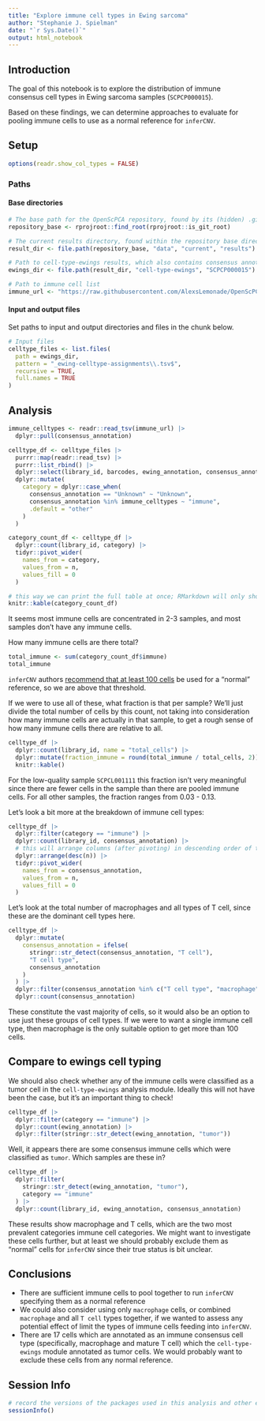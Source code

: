 ```yaml
---
title: "Explore immune cell types in Ewing sarcoma"
author: "Stephanie J. Spielman"
date: "`r Sys.Date()`"
output: html_notebook
---
```



## Introduction

The goal of this notebook is to explore the distribution of immune consensus cell types in Ewing sarcoma samples (`SCPCP000015`).

Based on these findings, we can determine approaches to evaluate for pooling immune cells to use as a normal reference for `inferCNV`.

## Setup

```r
options(readr.show_col_types = FALSE)
```

### Paths

#### Base directories


```r
# The base path for the OpenScPCA repository, found by its (hidden) .git directory
repository_base <- rprojroot::find_root(rprojroot::is_git_root)

# The current results directory, found within the repository base directory
result_dir <- file.path(repository_base, "data", "current", "results")

# Path to cell-type-ewings results, which also contains consensus annotations
ewings_dir <- file.path(result_dir, "cell-type-ewings", "SCPCP000015")

# Path to immune cell list
immune_url <- "https://raw.githubusercontent.com/AlexsLemonade/OpenScPCA-analysis/refs/heads/main/analyses/cell-type-consensus/references/consensus-immune-cell-types.tsv"
```

#### Input and output files

Set paths to input and output directories and files in the chunk below.

```r
# Input files
celltype_files <- list.files(
  path = ewings_dir,
  pattern = "_ewing-celltype-assignments\\.tsv$",
  recursive = TRUE,
  full.names = TRUE
)
```

## Analysis 

```r
immune_celltypes <- readr::read_tsv(immune_url) |>
  dplyr::pull(consensus_annotation)

celltype_df <- celltype_files |>
  purrr::map(readr::read_tsv) |>
  purrr::list_rbind() |>
  dplyr::select(library_id, barcodes, ewing_annotation, consensus_annotation) |>
  dplyr::mutate(
    category = dplyr::case_when(
      consensus_annotation == "Unknown" ~ "Unknown",
      consensus_annotation %in% immune_celltypes ~ "immune",
      .default = "other"
    )
  )
```


```r
category_count_df <- celltype_df |>
  dplyr::count(library_id, category) |>
  tidyr::pivot_wider(
    names_from = category,
    values_from = n,
    values_fill = 0
  )

# this way we can print the full table at once; RMarkdown will only show 10 rows at once
knitr::kable(category_count_df)
```
It seems most immune cells are concentrated in 2-3 samples, and most samples don't have any immune cells.

How many immune cells are there total?

```r
total_immune <- sum(category_count_df$immune)
total_immune
```

`inferCNV` authors [recommend that at least 100 cells](https://github.com/broadinstitute/infercnv/issues/188) be used for a "normal" reference, so we are above that threshold.

If we were to use all of these, what fraction is that per sample?
We'll just divide the total number of cells by this count, not taking into consideration how many immune cells are actually in that sample, to get a rough sense of how many immune cells there are relative to all.

```r
celltype_df |>
  dplyr::count(library_id, name = "total_cells") |>
  dplyr::mutate(fraction_immune = round(total_immune / total_cells, 2)) |>
  knitr::kable()
```

For the low-quality sample `SCPCL001111` this fraction isn't very meaningful since there are fewer cells in the sample than there are pooled immune cells.
For all other samples, the fraction ranges from 0.03 - 0.13.


Let's look a bit more at the breakdown of immune cell types:

```r
celltype_df |>
  dplyr::filter(category == "immune") |>
  dplyr::count(library_id, consensus_annotation) |>
  # this will arrange columns (after pivoting) in descending order of total counts
  dplyr::arrange(desc(n)) |>
  tidyr::pivot_wider(
    names_from = consensus_annotation,
    values_from = n,
    values_fill = 0
  )
```


Let's look at the total number of macrophages and all types of T cell, since these are the dominant cell types here.

```r
celltype_df |>
  dplyr::mutate(
    consensus_annotation = ifelse(
      stringr::str_detect(consensus_annotation, "T cell"),
      "T cell type",
      consensus_annotation
    )
  ) |>
  dplyr::filter(consensus_annotation %in% c("T cell type", "macrophage")) |>
  dplyr::count(consensus_annotation)
```
These constitute the vast majority of cells, so it would also be an option to use just these groups of cell types.
If we were to want a single immune cell type, then macrophage is the only suitable option to get more than 100 cells.


## Compare to ewings cell typing

We should also check whether any of the immune cells were classified as a tumor cell in the `cell-type-ewings` analysis module.
Ideally this will not have been the case, but it's an important thing to check!

```r
celltype_df |>
  dplyr::filter(category == "immune") |>
  dplyr::count(ewing_annotation) |>
  dplyr::filter(stringr::str_detect(ewing_annotation, "tumor"))
```

Well, it appears there are some consensus immune cells which were classified as `tumor`. 
Which samples are these in?

```r
celltype_df |>
  dplyr::filter(
    stringr::str_detect(ewing_annotation, "tumor"),
    category == "immune"
  ) |>
  dplyr::count(library_id, ewing_annotation, consensus_annotation)
```

These results show macrophage and T cells, which are the two most prevalent categories immune cell categories.
We might want to investigate these cells further, but at least we should probably exclude them as "normal" cells for `inferCNV` since their true status is bit unclear.


## Conclusions

* There are sufficient immune cells to pool together to run `inferCNV` specifying them as a normal reference
* We could also consider using only `macrophage` cells, or combined `macrophage` and all `T cell` types together, if we wanted to assess any potential effect of limit the types of immune cells feeding into `inferCNV`. 
* There are 17 cells which are annotated as an immune consensus cell type (specifically, macrophage and mature T cell) which the `cell-type-ewings` module annotated as tumor cells.
We would probably want to exclude these cells from any normal reference.


## Session Info

```r
# record the versions of the packages used in this analysis and other environment information
sessionInfo()
```

